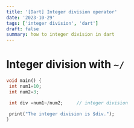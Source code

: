 ```yaml
---
title: '[Dart] Integer division operator'
date: '2023-10-29'
tags: ['integer division', 'dart']
draft: false
summary: how to integer division in dart
---
```


# Integer division with `~/`

```dart
void main() {
 int num1=10;
 int num2=3;

 int div =num1~/num2;     // integer division

 print("The integer division is $div.");
}
```
